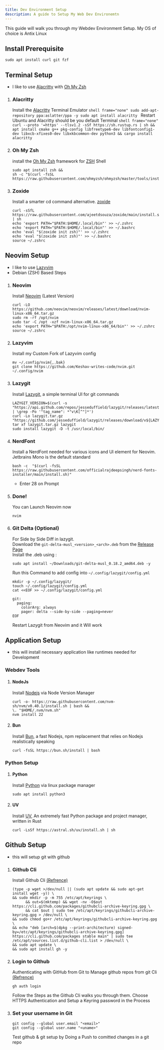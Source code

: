 ```yaml
---
title: Dev Environment Setup
description: A guide to Setup My Web Dev Environemtn
---
```


This guide will walk you through my Webdev Environment Setup.
My OS of choice is Antix Linux

## Install Prerequisite
```shell frame="none"
sudo apt install curl git fzf
```

## Terminal Setup
- I like to use [Alacritty](https://alacritty.org/) with [Oh My Zsh](https://ohmyz.sh/)

<Steps>

1. ### Alacritty
    Install the [Alacritty](https://alacritty.org/) Terminal Emulator
    <Tabs>
      <TabItem label="Ubuntu">
        ```shell frame="none"
        sudo add-apt-repository ppa:aslatter/ppa -y
        sudo apt install alacritty
        ```
        Restart Ubuntu and Alacritty should be you default Terminal
      </TabItem>
      <TabItem label="Debian">
        ```shell frame="none"
        curl --proto '=https' --tlsv1.2 -sSf https://sh.rustup.rs | sh &&
        apt install cmake g++ pkg-config libfreetype6-dev libfontconfig1-dev libxcb-xfixes0-dev libxkbcommon-dev python3 &&
        cargo install alacritty
        ```
      </TabItem>
    </Tabs>
2. ### Oh My Zsh
    install the [Oh My Zsh](https://ohmyz.sh/) framework for [ZSH](https://www.zsh.org/) Shell
    ```shell frame="none"
    sudo apt install zsh &&
    sh -c "$(curl -fsSL https://raw.githubusercontent.com/ohmyzsh/ohmyzsh/master/tools/install.sh)"
    ```
3. ### Zoxide
    Install a smarter cd command alternative. [zoxide](https://github.com/ajeetdsouza/zoxide) 

    ```shell frame="none"
    curl -sSfL https://raw.githubusercontent.com/ajeetdsouza/zoxide/main/install.sh | sh
    echo 'export PATH="$PATH:$HOME/.local/bin"' >> ~/.zshrc
    echo 'export PATH="$PATH:$HOME/.local/bin"' >> ~/.bashrc
    echo 'eval "$(zoxide init zsh)"' >> ~/.zshrc
    echo 'eval "$(zoxide init zsh)"' >> ~/.bashrc
    source ~/.zshrc
    ```
</Steps>

## Neovim Setup

- I like to use [Lazyvim](https://www.lazyvim.org/) 
- Debian (ZSH) Based Steps

<Steps>

1. ### Neovim
    Install [ Neovim](https://github.com/neovim/neovim) (Latest Version)

    ```shell frame="none"
    curl -LO https://github.com/neovim/neovim/releases/latest/download/nvim-linux-x86_64.tar.gz
    sudo rm -rf /opt/nvim
    sudo tar -C /opt -xzf nvim-linux-x86_64.tar.gz
    echo 'export PATH="$PATH:/opt/nvim-linux-x86_64/bin"' >> ~/.zshrc
    source ~/.zshrc
    ```
2. ### Lazyvim 
    Install my Custom Fork of Lazyvim config 

    ```shell frame="none"
    mv ~/.config/nvim{,.bak}
    git clone https://github.com/Keshav-writes-code/nvim.git ~/.config/nvim
    ```
3. ### Lazygit 
    Install [ Lazygit](https://github.com/jesseduffield/lazygit), a simple terminal UI for git commands
    ```shell frame="none"
    LAZYGIT_VERSION=$(curl -s "https://api.github.com/repos/jesseduffield/lazygit/releases/latest" | \grep -Po '"tag_name": *"v\K[^"]*')
    curl -Lo lazygit.tar.gz "https://github.com/jesseduffield/lazygit/releases/download/v${LAZYGIT_VERSION}/lazygit_${LAZYGIT_VERSION}_Linux_x86_64.tar.gz"
    tar xf lazygit.tar.gz lazygit
    sudo install lazygit -D -t /usr/local/bin/
    ```
4. ### NerdFont
    Install a NerdFont needed for various icons and UI element for Neovim.\
    Jetbrains Mono is the default standard

    ```shell frame="none"
    bash -c  "$(curl -fsSL https://raw.githubusercontent.com/officialrajdeepsingh/nerd-fonts-installer/main/install.sh)"
    ```
    - Enter 28 on Prompt
5. ### Done!
    You can Launch Neovim now
    ```shell frame="none"
    nvim
    ```
6. ### Git Delta (Optional)
    For Side by Side Diff in lazygit.\
    Download the `git-delta-musl_<version>_<arch>.deb` from the [Release Page](https://github.com/dandavison/delta/releases)\
    Install the .deb using :
    ```shell frame="none"
    sudo apt install ~/Downloads/git-delta-musl_0.18.2_amd64.deb -y
    ```
    Run this Command to add config into `~/.config/lazygit/config.yml`
    ```shell frame="none"
    mkdir -p ~/.config/lazygit/
    touch ~/.config/lazygit/config.yml
    cat <<EOF >> ~/.config/lazygit/config.yml

    git:
      paging:
        colorArg: always
        pager: delta --side-by-side --paging=never
    EOF
    ```
    Restart Lazygit from Neovim and it Will work

</Steps>


## Application Setup

- this will install necessary application like runtimes needed for Development

### Webdev Tools

<Steps>

1. #### NodeJs
    Install [ Nodejs](https://nodejs.org/en) via Node Version Manager
    ```shell frame="none"
    curl -o- https://raw.githubusercontent.com/nvm-sh/nvm/v0.40.1/install.sh | bash &&
    \. "$HOME/.nvm/nvm.sh"
    nvm install 22
    ```
2. #### Bun
    Install [Bun](https://bun.sh/), a fast Nodejs, npm replacement that relies on Nodejs realistically speaking

    ```shell frame="none"
    curl -fsSL https://bun.sh/install | bash
    ```

</Steps>

### Python Setup

<Steps>

1. #### Python
    Install [Python](https://www.python.org/) via linux package manager
    ```shell frame="none"
    sudo apt install python3
    ```
2. #### UV
    Install [UV](https://docs.astral.sh/uv/), An extremely fast Python package and project manager, written in Rust

    ```shell frame="none"
    curl -LsSf https://astral.sh/uv/install.sh | sh
    ```

</Steps>

## Github Setup

- this will setup git with github

<Steps>

1. ### Github Cli
    Install Github Cli [(Refrence)](https://github.com/cli/cli/blob/trunk/docs/install_linux.md#debian-ubuntu-linux-raspberry-pi-os-apt)
    ```shell frame="none"
    (type -p wget >/dev/null || (sudo apt update && sudo apt-get install wget -y)) \
    && sudo mkdir -p -m 755 /etc/apt/keyrings \
          && out=$(mktemp) && wget -nv -O$out https://cli.github.com/packages/githubcli-archive-keyring.gpg \
          && cat $out | sudo tee /etc/apt/keyrings/githubcli-archive-keyring.gpg > /dev/null \
    && sudo chmod go+r /etc/apt/keyrings/githubcli-archive-keyring.gpg \
    && echo "deb [arch=$(dpkg --print-architecture) signed-by=/etc/apt/keyrings/githubcli-archive-keyring.gpg] https://cli.github.com/packages stable main" | sudo tee /etc/apt/sources.list.d/github-cli.list > /dev/null \
    && sudo apt update \
    && sudo apt install gh -y
    ```
2. ### Login to Github
    Authenticating with GitHub from Git to Manage github repos from git Cli [(Refrence)](https://docs.github.com/en/get-started/getting-started-with-git/set-up-git#authenticating-with-github-from-git)

    ```shell frame="none"
    gh auth login
    ```
    Follow the Steps as the Github Cli walks you through them. Choose HTTPS Authentication and Setup a Keyring password in the Process 
3. ### Set your username in Git 
    ```shell frame="none"
    git config --global user.email "<email>"
    git config --global user.name "<uname>"
    ```
    Test github & git setup by Doing a Push to comitted changes in a git repo

</Steps>
